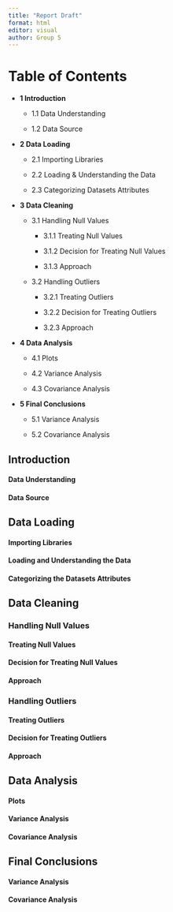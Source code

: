 ---
title: "Report Draft"
format: html
editor: visual
author: Group 5
---

# Table of Contents

-   **1 Introduction**

    -   1.1 Data Understanding

    -   1.2 Data Source

-   **2 Data Loading**

    -   2.1 Importing Libraries

    -   2.2 Loading & Understanding the Data

    -   2.3 Categorizing Datasets Attributes

-   **3 Data Cleaning**

    -   3.1 Handling Null Values

        -   3.1.1 Treating Null Values

        -   3.1.2 Decision for Treating Null Values

        -   3.1.3 Approach

    -   3.2 Handling Outliers

        -   3.2.1 Treating Outliers

        -   3.2.2 Decision for Treating Outliers

        -   3.2.3 Approach

-   **4 Data Analysis**

    -   4.1 Plots

    -   4.2 Variance Analysis

    -   4.3 Covariance Analysis

-   **5 Final Conclusions**

    -   5.1 Variance Analysis

    -   5.2 Covariance Analysis

## Introduction

#### Data Understanding

#### Data Source

## Data Loading

#### Importing Libraries

#### Loading and Understanding the Data

#### Categorizing the Datasets Attributes

## Data Cleaning

### Handling Null Values

#### Treating Null Values

#### Decision for Treating Null Values

#### Approach

### Handling Outliers

#### Treating Outliers

#### Decision for Treating Outliers

#### Approach

## Data Analysis

#### Plots

#### Variance Analysis

#### Covariance Analysis

## Final Conclusions

#### Variance Analysis

#### Covariance Analysis

